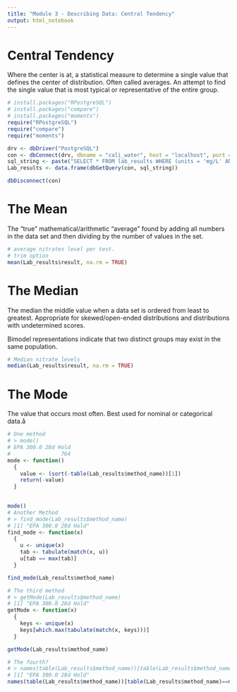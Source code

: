 ```yaml
---
title: "Module 3 - Describing Data: Central Tendency"
output: html_notebook
---
```


# Central Tendency
Where the center is at, a statistical measure to determine a single value that defines the center of distribution. Often called averages.
An attempt to find the single value that is most typical or representative of the entire group.
```r

# install.packages("RPostgreSQL")
# install.packages("compare")
# install.packages("moments")
require("RPostgreSQL")
require("compare")
require("moments")

drv <- dbDriver("PostgreSQL")
con <- dbConnect(drv, dbname = "cali_water", host = "localhost", port = 5432,user = "ruser", password = "ruser")
sql_string <- paste("SELECT * FROM lab_results WHERE (units = 'mg/L' AND county_name = 'Alameda' AND parameter = 'Dissolved Nitrate')", sep="")
Lab_results <- data.frame(dbGetQuery(con, sql_string))

dbDisconnect(con)
```


# The Mean
The "true" mathematical/arithmetic "average" found by adding all numbers in the data set and then dividing by the number of values in the set. 
```r
# average nitrates level per test.
# trim option
mean(Lab_results$result, na.rm = TRUE)
```

# The Median
The median the middle value when a data set is ordered from least to greatest. Appropriate for skewed/open-ended distributions and distributions with undetermined scores.

Bimodel representations indicate that two distinct groups may exist in the same population.
```r
# Median nitrate levels
median(Lab_results$result, na.rm = TRUE)
```

# The Mode
The value that occurs most often. Best used for nominal or categorical data.å
```r
# One method
# > mode()
# EPA 300.0 28d Hold 
#                764 
mode <- function()
  {
    value <- (sort(-table(Lab_results$method_name))[1])
    return(-value)
  }
 

mode()
# Another Method
# > find_mode(Lab_results$method_name)
# [1] "EPA 300.0 28d Hold"
find_mode <- function(x) 
  {
    u <- unique(x)
    tab <- tabulate(match(x, u))
    u[tab == max(tab)]
  }

find_mode(Lab_results$method_name)

# The third method
# > getMode(Lab_results$method_name)
# [1] "EPA 300.0 28d Hold"
getMode <- function(x) 
  {
    keys <- unique(x)
    keys[which.max(tabulate(match(x, keys)))]
  }

getMode(Lab_results$method_name)

# The fourth?
# > names(table(Lab_results$method_name))[table(Lab_results$method_name)==max(table(Lab_results$method_name))]
# [1] "EPA 300.0 28d Hold"
names(table(Lab_results$method_name))[table(Lab_results$method_name)==max(table(Lab_results$method_name))]

```